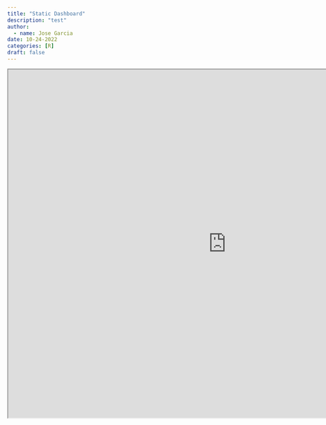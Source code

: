 ```yaml
---
title: "Static Dashboard"
description: "test"
author:
  - name: Jose Garcia
date: 10-24-2022
categories: [R] 
draft: false 
---
```


<center>

  <iframe 
    src="https://jgarc521.quarto.pub/lab-3/" 
    width="1000" 
    height="800" 
    allowfullscreen="true" 
    mozallowfullscreen="true" 
    webkitallowfullscreen="true">
  </iframe>
  
</center>
